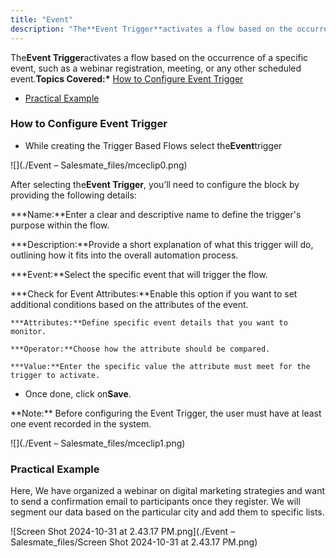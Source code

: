 ```yaml
---
title: "Event"
description: "The**Event Trigger**activates a flow based on the occurrence of a specific event, such as a webinar registration, meeting, or any other scheduled even..."
---
```


The**Event Trigger**activates a flow based on the occurrence of a specific event, such as a webinar registration, meeting, or any other scheduled event.**Topics Covered:\*** [How to Configure Event Trigger](https://support.salesmate.io/hc/en-us/articles/37779943650713-Event#h_01J81M49CNA5H2J8N0KVJJ82CB)

- [Practical Example](https://support.salesmate.io/hc/en-us/articles/37779943650713-Event#h_01J81P1628XZBTBBX33BGX3ZDE)

### How to Configure Event Trigger

- While creating the Trigger Based Flows select the**Event**trigger

![](./Event – Salesmate_files/mceclip0.png)

After selecting the**Event Trigger**, you’ll need to configure the block by providing the following details:

**\*Name:**Enter a clear and descriptive name to define the trigger's purpose within the flow.

**\*Description:**Provide a short explanation of what this trigger will do, outlining how it fits into the overall automation process.

**\*Event:**Select the specific event that will trigger the flow.

**\*Check for Event Attributes:**Enable this option if you want to set additional conditions based on the attributes of the event.

    ***Attributes:**Define specific event details that you want to monitor.

    ***Operator:**Choose how the attribute should be compared.

    ***Value:**Enter the specific value the attribute must meet for the trigger to activate.

- Once done, click on**Save**.

<Note>
  **Note:** Before configuring the Event Trigger, the user must have at least
  one event recorded in the system.
</Note>

![](./Event – Salesmate_files/mceclip1.png)

### Practical Example

Here, We have organized a webinar on digital marketing strategies and want to send a confirmation email to participants once they register. We will segment our data based on the particular city and add them to specific lists.

![Screen Shot 2024-10-31 at 2.43.17 PM.png](./Event – Salesmate_files/Screen Shot 2024-10-31 at 2.43.17 PM.png)
